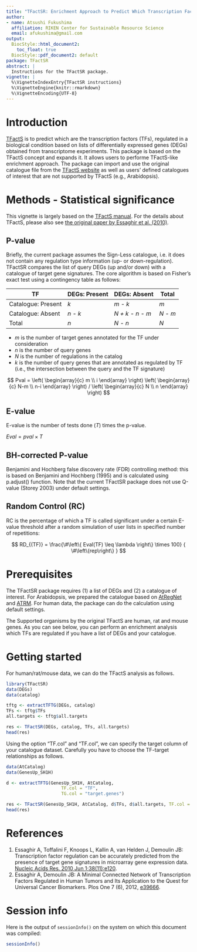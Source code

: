```yaml
---
title: "TFactSR: Enrichment Approach to Predict Which Transcription Factors Are Regulated"
author:
- name: Atsushi Fukushima
  affiliation: RIKEN Center for Sustainable Resource Science
  email: afukushima@gmail.com
output:
  BiocStyle::html_document2:
    toc_float: true
  BiocStyle::pdf_document2: default
package: TFactSR
abstract: |
  Instructions for the TFactSR package.
vignette: |
  %\VignetteIndexEntry{TFactSR instructions}
  %\VignetteEngine{knitr::rmarkdown}
  %\VignetteEncoding{UTF-8}
---
```


# Introduction
  [TFactS](http://www.tfacts.org/) is to predict which are the transcription factors (TFs), regulated in a biological condition based on lists of differentially expressed genes (DEGs) obtained from transcriptome experiments. This package is based on the TFactS concept and expands it. It allows users to performe TFactS-like enrichment approach. The package can import and use the original catalogue file from the [TFactS website](http://www.tfacts.org/) as well as users' defined catalogues of interest that are not supported by TFactS (e.g., Arabidopsis).

# Methods - Statistical significance
  This vignette is largely based on the [TFactS manual](http://www.tfacts.org/TFactS-new/TFactS-v2/index1.html). For the details about TFactS, please also see [the original paper by Essaghir et al. (2010)](https://academic.oup.com/nar/article-lookup/doi/10.1093/nar/gkq149).
  

## P-value
  Briefly, the current package assumes the Sign-Less catalogue, i.e. it does not contain any regulation type information (up- or down-regulation). TFactSR compares the list of query DEGs (up and/or down) with a catalogue of target gene signatures. The core algorithm is based on Fisher's exact test using a contingency table as follows:


TF                 | DEGs: Present   | DEGs: Absent    | Total
------------------ | --------------- | --------------- | -----
Catalogue: Present | *k*             | *m - k*         | *m*
Catalogue: Absent  | *n - k*         | *N + k - n - m* | *N - m*
Total              | *n*             | *N - n*         | *N*


- $m$ is the number of target genes annotated for the TF under consideration
- $n$ is the number of query genes
- $N$ is the number of regulations in the catalog
- $k$ is the number of query genes that are annotated as regulated by TF (i.e., the intersection between the query and the TF signature)


$$ Pval = \left(
            \begin{array}{c}
              m \\
              i
            \end{array}
          \right)
          \left(
            \begin{array}{c}
              N-m \\
              n-i
            \end{array}
          \right)
/
          \left(
          \begin{array}{c}
              N \\
              n
          \end{array}
          \right)
$$        


## E-value
E-value is the number of tests done ($T$) times the p-value.

$Eval = pval \times T$


## BH-corrected P-value
Benjamini and Hochberg false discovery rate (FDR) controlling method: this is based on Benjamini and Hochberg (1995) and is calculated using p.adjust() function. Note that the current TFactSR package does not use Q-value (Storey 2003) under default settings.


## Random Control (RC)
RC is the percentage of which a TF is called significant under a certain E-value threshold after a random simulation of user lists in specified number of repetitions:

$$ RD_{(TF)} = \frac{\#\left\{ Eval(TF) \leq \lambda \right\} \times 100} { \#\left\{rep\right\} } $$




# Prerequisites
The TFactSR package requires (1) a list of DEGs and (2) a catalogue of interest. For Arabidopsis, we prepared the catalogue based on [AtRegNet](http://arabidopsis.med.ohio-state.edu/) and [ATRM](http://atrm.cbi.pku.edu.cn/). For human data, the package can do the calculation using default settings. 

The Supported organisms by the original TFactS are human, rat and mouse genes. As you can see below,  you can perform an enrichment analysis which TFs are regulated if you have a list of DEGs and your catalogue. 

# Getting started
For human/rat/mouse data, we can do the TFactS analysis as follows.

```R
library(TFactSR)
data(DEGs)
data(catalog)

tftg <- extractTFTG(DEGs, catalog)
TFs <- tftg$TFs
all.targets <- tftg$all.targets

res <- TFactSR(DEGs, catalog, TFs, all.targets)
head(res)
```

Using the option "TF.col" and "TF.col", we can specify the target column of your catalogue dataset. Carefully you have to choose the TF-target relationships as follows.

```R
data(AtCatalog)
data(GenesUp_SH1H)

d <- extractTFTG(GenesUp_SH1H, AtCatalog,
                     TF.col = "TF",
                     TG.col = "target.genes")

res <- TFactSR(GenesUp_SH1H, AtCatalog, d$TFs, d$all.targets, TF.col = "TF")
head(res)
```

# References
1. Essaghir A, Toffalini F, Knoops L, Kallin A, van Helden J, Demoulin JB: Transcription factor regulation can be accurately predicted from the presence of target gene signatures in microarray gene expression data. [Nucleic Acids Res. 2010 Jun 1;38(11):e120](https://academic.oup.com/nar/article-lookup/doi/10.1093/nar/gkq149).
2. Essaghir A, Demoulin JB: A Minimal Connected Network of Transcription Factors Regulated in Human Tumors and Its Application to the Quest for Universal Cancer Biomarkers. Plos One 7 (6), 2012, [e39666](http://journals.plos.org/plosone/article?id=10.1371/journal.pone.0039666).

# Session info {.unnumbered}

Here is the output of `sessionInfo()` on the system on which this
document was compiled:

```r
sessionInfo()
```
